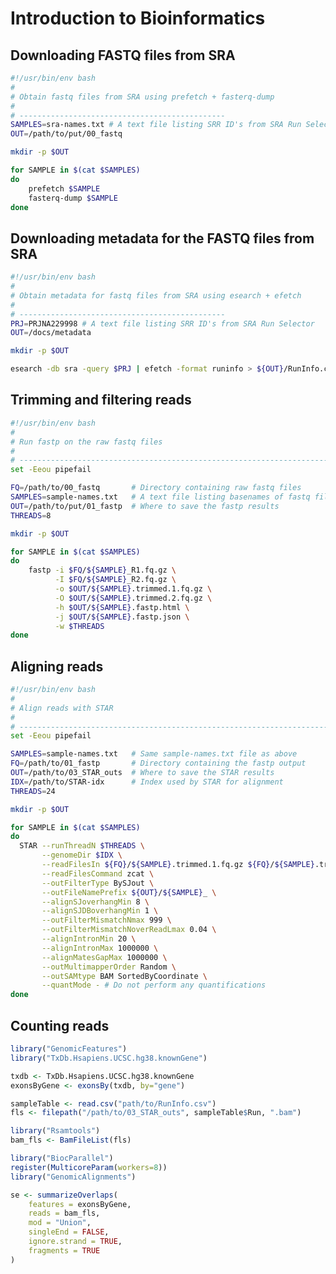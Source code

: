 # Introduction to Bioinformatics {.unnumbered}

## Downloading FASTQ files from SRA
```.Bash
#!/usr/bin/env bash
#
# Obtain fastq files from SRA using prefetch + fasterq-dump
#
# ----------------------------------------------
SAMPLES=sra-names.txt # A text file listing SRR ID's from SRA Run Selector
OUT=/path/to/put/00_fastq

mkdir -p $OUT

for SAMPLE in $(cat $SAMPLES)
do
    prefetch $SAMPLE
    fasterq-dump $SAMPLE
done
```

## Downloading metadata for the FASTQ files from SRA
```.Bash
#!/usr/bin/env bash
#
# Obtain metadata for fastq files from SRA using esearch + efetch
#
# ----------------------------------------------
PRJ=PRJNA229998 # A text file listing SRR ID's from SRA Run Selector
OUT=/docs/metadata

mkdir -p $OUT

esearch -db sra -query $PRJ | efetch -format runinfo > ${OUT}/RunInfo.csv
```

## Trimming and filtering reads
```.Bash
#!/usr/bin/env bash
#
# Run fastp on the raw fastq files
#
# ----------------------------------------------------------------------------
set -Eeou pipefail

FQ=/path/to/00_fastq       # Directory containing raw fastq files
SAMPLES=sample-names.txt   # A text file listing basenames of fastq files
OUT=/path/to/put/01_fastp  # Where to save the fastp results
THREADS=8

mkdir -p $OUT

for SAMPLE in $(cat $SAMPLES)
do
    fastp -i $FQ/${SAMPLE}_R1.fq.gz \
          -I $FQ/${SAMPLE}_R2.fq.gz \
          -o $OUT/${SAMPLE}.trimmed.1.fq.gz \
          -O $OUT/${SAMPLE}.trimmed.2.fq.gz \
          -h $OUT/${SAMPLE}.fastp.html \
          -j $OUT/${SAMPLE}.fastp.json \
          -w $THREADS
done
```

## Aligning reads
```.Bash
#!/usr/bin/env bash
#
# Align reads with STAR
#
# ----------------------------------------------------------------------------
set -Eeou pipefail

SAMPLES=sample-names.txt   # Same sample-names.txt file as above
FQ=/path/to/01_fastp       # Directory containing the fastp output
OUT=/path/to/03_STAR_outs  # Where to save the STAR results
IDX=/path/to/STAR-idx      # Index used by STAR for alignment
THREADS=24

mkdir -p $OUT

for SAMPLE in $(cat $SAMPLES)
do
  STAR --runThreadN $THREADS \
       --genomeDir $IDX \
       --readFilesIn ${FQ}/${SAMPLE}.trimmed.1.fq.gz ${FQ}/${SAMPLE}.trimmed.2.fq.gz \
       --readFilesCommand zcat \
       --outFilterType BySJout \
       --outFileNamePrefix ${OUT}/${SAMPLE}_ \
       --alignSJoverhangMin 8 \
       --alignSJDBoverhangMin 1 \
       --outFilterMismatchNmax 999 \
       --outFilterMismatchNoverReadLmax 0.04 \
       --alignIntronMin 20 \
       --alignIntronMax 1000000 \
       --alignMatesGapMax 1000000 \
       --outMultimapperOrder Random \
       --outSAMtype BAM SortedByCoordinate \
       --quantMode - # Do not perform any quantifications
done
```

## Counting reads
```r
library("GenomicFeatures")
library("TxDb.Hsapiens.UCSC.hg38.knownGene")

txdb <- TxDb.Hsapiens.UCSC.hg38.knownGene
exonsByGene <- exonsBy(txdb, by="gene")

sampleTable <- read.csv("path/to/RunInfo.csv")
fls <- filepath("/path/to/03_STAR_outs", sampleTable$Run, ".bam")

library("Rsamtools")
bam_fls <- BamFileList(fls)

library("BiocParallel")
register(MulticoreParam(workers=8))
library("GenomicAlignments")

se <- summarizeOverlaps(
    features = exonsByGene,
    reads = bam_fls,
    mod = "Union",
    singleEnd = FALSE,
    ignore.strand = TRUE,
    fragments = TRUE
)
```
